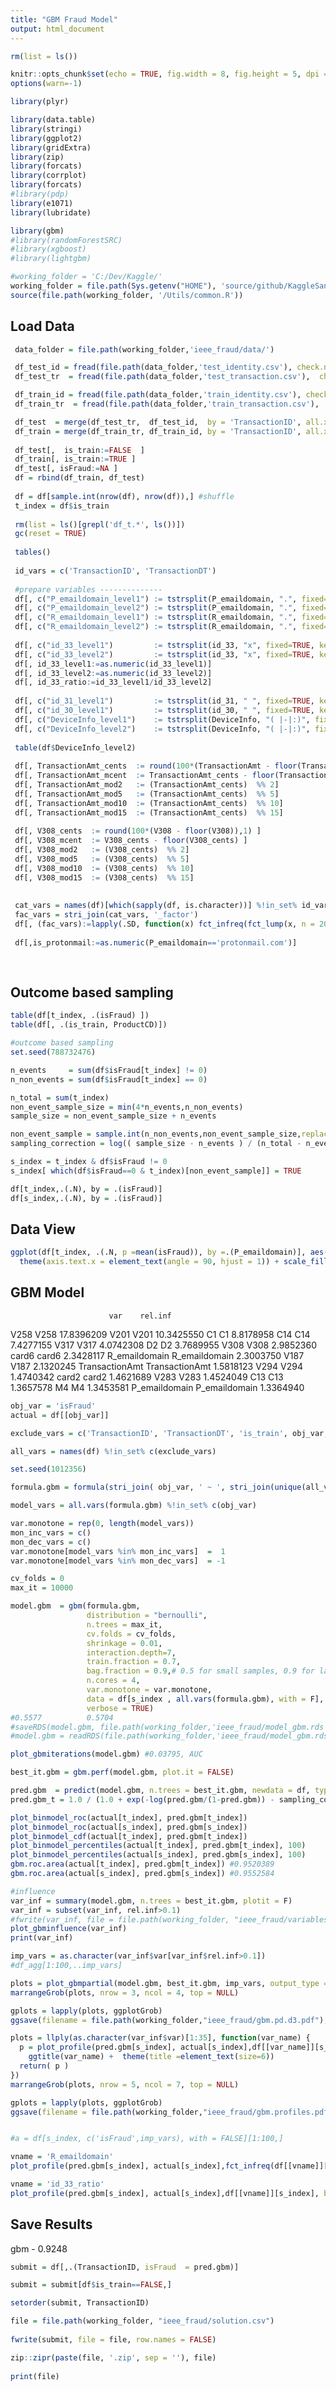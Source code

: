 ```yaml
---
title: "GBM Fraud Model"
output: html_document
---
```


```r
rm(list = ls())

knitr::opts_chunk$set(echo = TRUE, fig.width = 8, fig.height = 5, dpi = 240)
options(warn=-1)

library(plyr)

library(data.table)
library(stringi)
library(ggplot2)
library(gridExtra)
library(zip)
library(forcats)
library(corrplot)
library(forcats)
#library(pdp)
library(e1071)
library(lubridate)

library(gbm)
#library(randomForestSRC)
#library(xgboost)
#library(lightgbm)

#working_folder = 'C:/Dev/Kaggle/'
working_folder = file.path(Sys.getenv("HOME"), 'source/github/KaggleSandbox/')
source(file.path(working_folder, '/Utils/common.R'))
```


## Load Data

```r

 data_folder = file.path(working_folder,'ieee_fraud/data/')

 df_test_id = fread(file.path(data_folder,'test_identity.csv'), check.names=T)#, nrows = 10000)
 df_test_tr  = fread(file.path(data_folder,'test_transaction.csv'),  check.names=T)#, nrows = 10000)

 df_train_id = fread(file.path(data_folder,'train_identity.csv'), check.names=T)#, nrows = 10000)
 df_train_tr  = fread(file.path(data_folder,'train_transaction.csv'),  check.names=T)#, nrows = 10000)

 df_test  = merge(df_test_tr,  df_test_id,  by = 'TransactionID', all.x = TRUE)
 df_train = merge(df_train_tr, df_train_id, by = 'TransactionID', all.x = TRUE)
 
 df_test[,  is_train:=FALSE  ]
 df_train[, is_train:=TRUE ]
 df_test[, isFraud:=NA ]
 df = rbind(df_train, df_test)
 
 df = df[sample.int(nrow(df), nrow(df)),] #shuffle
 t_index = df$is_train
  
 rm(list = ls()[grepl('df_t.*', ls())])
 gc(reset = TRUE)
 
 tables()
 
 id_vars = c('TransactionID', 'TransactionDT')
   
 #prepare variables --------------
 df[, c("P_emaildomain_level1") := tstrsplit(P_emaildomain, ".", fixed=TRUE, keep=1L)]
 df[, c("P_emaildomain_level2") := tstrsplit(P_emaildomain, ".", fixed=TRUE, keep=2L)]
 df[, c("R_emaildomain_level1") := tstrsplit(R_emaildomain, ".", fixed=TRUE, keep=1L)]
 df[, c("R_emaildomain_level2") := tstrsplit(R_emaildomain, ".", fixed=TRUE, keep=2L)]
 
 df[, c("id_33_level1")         := tstrsplit(id_33, "x", fixed=TRUE, keep=1L)] #screen resultion
 df[, c("id_33_level2")         := tstrsplit(id_33, "x", fixed=TRUE, keep=2L)]
 df[, id_33_level1:=as.numeric(id_33_level1)]
 df[, id_33_level2:=as.numeric(id_33_level2)]
 df[, id_33_ratio:=id_33_level1/id_33_level2]
 
 df[, c("id_31_level1")         := tstrsplit(id_31, " ", fixed=TRUE, keep=1L)]
 df[, c("id_30_level1")         := tstrsplit(id_30, " ", fixed=TRUE, keep=1L)]
 df[, c("DeviceInfo_level1")    := tstrsplit(DeviceInfo, "( |-|:)", fixed=FALSE, keep=1L)]
 df[, c("DeviceInfo_level2")    := tstrsplit(DeviceInfo, "( |-|:)", fixed=FALSE, keep=2L)]
 
 table(df$DeviceInfo_level2)
 
 df[, TransactionAmt_cents  := round(100*(TransactionAmt - floor(TransactionAmt)),1) ]
 df[, TransactionAmt_mcent  := TransactionAmt_cents - floor(TransactionAmt_cents) ]
 df[, TransactionAmt_mod2   := (TransactionAmt_cents)  %% 2]
 df[, TransactionAmt_mod5   := (TransactionAmt_cents)  %% 5]
 df[, TransactionAmt_mod10  := (TransactionAmt_cents)  %% 10]
 df[, TransactionAmt_mod15  := (TransactionAmt_cents)  %% 15]
 
 df[, V308_cents  := round(100*(V308 - floor(V308)),1) ]
 df[, V308_mcent  := V308_cents - floor(V308_cents) ]
 df[, V308_mod2   := (V308_cents)  %% 2]
 df[, V308_mod5   := (V308_cents)  %% 5]
 df[, V308_mod10  := (V308_cents)  %% 10]
 df[, V308_mod15  := (V308_cents)  %% 15]
 
 
 cat_vars = names(df)[which(sapply(df, is.character))] %!in_set% id_vars
 fac_vars = stri_join(cat_vars, '_factor')
 df[, (fac_vars):=lapply(.SD, function(x) fct_infreq(fct_lump(x, n = 20))), .SDcols = cat_vars]
 
 df[,is_protonmail:=as.numeric(P_emaildomain=='protonmail.com')]
 
  
```

## Outcome based sampling

```r

table(df[t_index, .(isFraud) ])
table(df[, .(is_train, ProductCD)])

#outcome based sampling
set.seed(788732476)

n_events     = sum(df$isFraud[t_index] != 0)
n_non_events = sum(df$isFraud[t_index] == 0)

n_total = sum(t_index)
non_event_sample_size = min(4*n_events,n_non_events)
sample_size = non_event_sample_size + n_events

non_event_sample = sample.int(n_non_events,non_event_sample_size,replace = FALSE)
sampling_correction = log(( sample_size - n_events ) / (n_total - n_events))

s_index = t_index & df$isFraud != 0
s_index[ which(df$isFraud==0 & t_index)[non_event_sample]] = TRUE

df[t_index,.(.N), by = .(isFraud)]
df[s_index,.(.N), by = .(isFraud)]

```

## Data View

```r

ggplot(df[t_index, .(.N, p =mean(isFraud)), by =.(P_emaildomain)], aes(P_emaildomain, log10(N), fill = p)) + geom_bar(stat = 'identity') + 
  theme(axis.text.x = element_text(angle = 90, hjust = 1)) + scale_fill_custom('mixed', discrete = FALSE)

```

## GBM Model
                          var    rel.inf
V258                     V258 17.8396209
V201                     V201 10.3425550
C1                         C1  8.8178958
C14                       C14  7.4277155
V317                     V317  4.0742308
D2                         D2  3.7689955
V308                     V308  2.9852360
card6                   card6  2.3428117
R_emaildomain   R_emaildomain  2.3003750
V187                     V187  2.1320245
TransactionAmt TransactionAmt  1.5818123
V294                     V294  1.4740342
card2                   card2  1.4621689
V283                     V283  1.4524049
C13                       C13  1.3657578
M4                         M4  1.3453581
P_emaildomain   P_emaildomain  1.3364940

```r

obj_var = 'isFraud'
actual = df[[obj_var]]

exclude_vars = c('TransactionID', 'TransactionDT', 'is_train', obj_var, cat_vars)

all_vars = names(df) %!in_set% c(exclude_vars)

set.seed(1012356)

formula.gbm = formula(stri_join( obj_var, ' ~ ', stri_join(unique(all_vars), collapse = ' + ')))

model_vars = all.vars(formula.gbm) %!in_set% c(obj_var)

var.monotone = rep(0, length(model_vars))
mon_inc_vars = c()
mon_dec_vars = c()
var.monotone[model_vars %in% mon_inc_vars]  =  1
var.monotone[model_vars %in% mon_dec_vars]  = -1

cv_folds = 0
max_it = 10000

model.gbm  = gbm(formula.gbm,
                 distribution = "bernoulli",
                 n.trees = max_it,
                 cv.folds = cv_folds,
                 shrinkage = 0.01,
                 interaction.depth=7,
                 train.fraction = 0.7,
                 bag.fraction = 0.9,# 0.5 for small samples, 0.9 for large
                 n.cores = 4,
                 var.monotone = var.monotone,
                 data = df[s_index , all.vars(formula.gbm), with = F],
                 verbose = TRUE)
#0.5577          0.5704
#saveRDS(model.gbm, file.path(working_folder,'ieee_fraud/model_gbm.rds'))
#model.gbm = readRDS(file.path(working_folder,'ieee_fraud/model_gbm.rds'))

plot_gbmiterations(model.gbm) #0.03795, AUC

best_it.gbm = gbm.perf(model.gbm, plot.it = FALSE)

pred.gbm  = predict(model.gbm, n.trees = best_it.gbm, newdata = df, type = 'response')
pred.gbm_t = 1.0 / (1.0 + exp(-log(pred.gbm/(1-pred.gbm)) - sampling_correction)) #does not change AUC

plot_binmodel_roc(actual[t_index], pred.gbm[t_index])
plot_binmodel_roc(actual[s_index], pred.gbm[s_index])
plot_binmodel_cdf(actual[t_index], pred.gbm[t_index])
plot_binmodel_percentiles(actual[t_index], pred.gbm[t_index], 100)
plot_binmodel_percentiles(actual[s_index], pred.gbm[s_index], 100)
gbm.roc.area(actual[t_index], pred.gbm[t_index]) #0.9520389
gbm.roc.area(actual[s_index], pred.gbm[s_index]) #0.9552584

#influence
var_inf = summary(model.gbm, n.trees = best_it.gbm, plotit = F)
var_inf = subset(var_inf, rel.inf>0.1)
#fwrite(var_inf, file = file.path(working_folder, "ieee_fraud/variables.csv"), row.names = FALSE)
plot_gbminfluence(var_inf)
print(var_inf)

imp_vars = as.character(var_inf$var[var_inf$rel.inf>0.1])
#df_agg[1:100,..imp_vars]

plots = plot_gbmpartial(model.gbm, best_it.gbm, imp_vars, output_type = 'response')
marrangeGrob(plots, nrow = 3, ncol = 4, top = NULL)

gplots = lapply(plots, ggplotGrob)
ggsave(filename = file.path(working_folder,"ieee_fraud/gbm.pd.d3.pdf"), plot = marrangeGrob(gplots, nrow=4, ncol=5), device = 'pdf', width = 11, height = 8.5, dpi = 240)

plots = llply(as.character(var_inf$var)[1:35], function(var_name) {
  p = plot_profile(pred.gbm[s_index], actual[s_index],df[[var_name]][s_index], bucket_count = 20, error_band = 'binom') +
    ggtitle(var_name) +  theme(title =element_text(size=6))
  return( p )
})
marrangeGrob(plots, nrow = 5, ncol = 7, top = NULL)

gplots = lapply(plots, ggplotGrob)
ggsave(filename = file.path(working_folder,"ieee_fraud/gbm.profiles.pdf"), plot = marrangeGrob(gplots, nrow=5, ncol=5), device = 'pdf', width = 14, height = 8.5, dpi = 240)


#a = df[s_index, c('isFraud',imp_vars), with = FALSE][1:100,]

vname = 'R_emaildomain'
plot_profile(pred.gbm[s_index], actual[s_index],fct_infreq(df[[vname]][s_index]), error_band = 'binom')

vname = 'id_33_ratio'
plot_profile(pred.gbm[s_index], actual[s_index],df[[vname]][s_index], bucket_count = 50, error_band = 'binom')

```

## Save Results
gbm - 0.9248

```r

submit = df[,.(TransactionID, isFraud  = pred.gbm)]

submit = submit[df$is_train==FALSE,]

setorder(submit, TransactionID)

file = file.path(working_folder, "ieee_fraud/solution.csv")
  
fwrite(submit, file = file, row.names = FALSE)

zip::zipr(paste(file, '.zip', sep = ''), file)
  
print(file)

```